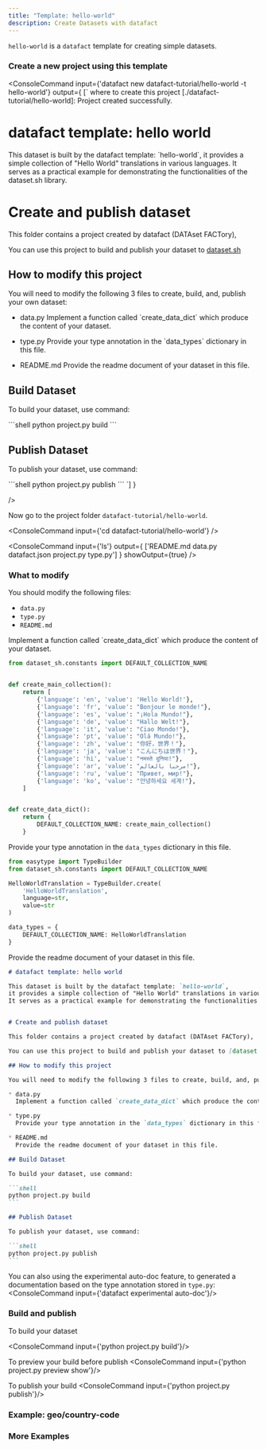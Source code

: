 ```yaml
---
title: "Template: hello-world"
description: Create Datasets with datafact
---
```



`hello-world` is a `datafact` template for creating simple datasets.

### Create a new project using this template
<ConsoleCommand
    input={'datafact new datafact-tutorial/hello-world -t hello-world'}
    output={
[`
where to create this project [./datafact-tutorial/hello-world]:
Project created successfully.
# datafact template: hello world

This dataset is built by the datafact template: \`hello-world\`,
it provides a simple collection of "Hello World" translations in various languages.
It serves as a practical example for demonstrating the functionalities of the dataset.sh library.


# Create and publish dataset

This folder contains a project created by datafact (DATAset FACTory),

You can use this project to build and publish your dataset to [dataset.sh](https://dataset.sh)

## How to modify this project

You will need to modify the following 3 files to create, build, and, publish your own dataset:

* data.py
  Implement a function called \`create_data_dict\` which produce the content of your dataset.

* type.py
  Provide your type annotation in the \`data_types\` dictionary in this file.

* README.md
  Provide the readme document of your dataset in this file.

## Build Dataset

To build your dataset, use command:

\`\`\`shell
python project.py build
\`\`\`

## Publish Dataset

To publish your dataset, use command:

\`\`\`shell
python project.py publish
\`\`\`
`]
    }

/>

Now go to the project folder `datafact-tutorial/hello-world`.

<ConsoleCommand
    input={'cd datafact-tutorial/hello-world'}
/>

<ConsoleCommand
    input={'ls'}
    output={
        ['README.md         data.py           datafact.json     project.py        type.py']
    }
    showOutput={true}
/>

### What to modify

You should modify the following files:

* `data.py`
* `type.py`
* `README.md`

<Tabs>
<TabItem value="data" label="data.py" default>
Implement a function called `create_data_dict` which produce the content of your dataset.

```python title="Example"
from dataset_sh.constants import DEFAULT_COLLECTION_NAME


def create_main_collection():
    return [
        {'language': 'en', 'value': 'Hello World!'},
        {'language': 'fr', 'value': "Bonjour le monde!"},
        {'language': 'es', 'value': "¡Hola Mundo!"},
        {'language': 'de', 'value': "Hallo Welt!"},
        {'language': 'it', 'value': "Ciao Mondo!"},
        {'language': 'pt', 'value': "Olá Mundo!"},
        {'language': 'zh', 'value': "你好，世界！"},
        {'language': 'ja', 'value': "こんにちは世界！"},
        {'language': 'hi', 'value': "नमस्ते दुनिया!"},
        {'language': 'ar', 'value': "مرحبا بالعالم!"},
        {'language': 'ru', 'value': "Привет, мир!"},
        {'language': 'ko', 'value': "안녕하세요 세계!"},
    ]


def create_data_dict():
    return {
        DEFAULT_COLLECTION_NAME: create_main_collection()
    }
```
</TabItem>
<TabItem value="type" label="type.py">

Provide your type annotation in the `data_types` dictionary in this file.

```python title="Example"
from easytype import TypeBuilder
from dataset_sh.constants import DEFAULT_COLLECTION_NAME

HelloWorldTranslation = TypeBuilder.create(
    'HelloWorldTranslation',
    language=str,
    value=str
)

data_types = {
    DEFAULT_COLLECTION_NAME: HelloWorldTranslation
}
```
</TabItem>
<TabItem value="readme" label="README.md">

Provide the readme document of your dataset in this file.

~~~markdown title="Example"
# datafact template: hello world

This dataset is built by the datafact template: `hello-world`,
it provides a simple collection of "Hello World" translations in various languages.
It serves as a practical example for demonstrating the functionalities of the dataset.sh library.


# Create and publish dataset

This folder contains a project created by datafact (DATAset FACTory),

You can use this project to build and publish your dataset to [dataset.sh](https://dataset.sh)

## How to modify this project

You will need to modify the following 3 files to create, build, and, publish your own dataset:

* data.py
  Implement a function called `create_data_dict` which produce the content of your dataset.

* type.py
  Provide your type annotation in the `data_types` dictionary in this file.

* README.md
  Provide the readme document of your dataset in this file.

## Build Dataset

To build your dataset, use command:

```shell
python project.py build
```

## Publish Dataset

To publish your dataset, use command:

```shell
python project.py publish
```

~~~



You can also using the experimental auto-doc feature, to generated a documentation based on the type annotation stored in `type.py`:
<ConsoleCommand input={'datafact experimental auto-doc'}/>

</TabItem>
</Tabs>

### Build and publish

To build your dataset

<ConsoleCommand input={'python project.py build'}/>

To preview your build before publish
<ConsoleCommand input={'python project.py preview show'}/>

To publish your build
<ConsoleCommand input={'python project.py publish'}/>

### Example: geo/country-code

### More Examples
